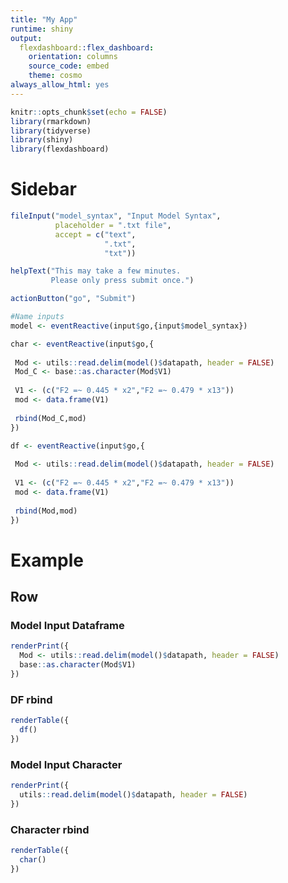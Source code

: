 ```yaml
---
title: "My App"
runtime: shiny
output: 
  flexdashboard::flex_dashboard:
    orientation: columns
    source_code: embed
    theme: cosmo
always_allow_html: yes
---
```


```r
knitr::opts_chunk$set(echo = FALSE)
library(rmarkdown)
library(tidyverse)
library(shiny)
library(flexdashboard)
```


Sidebar {.sidebar}
=====================================

```r
fileInput("model_syntax", "Input Model Syntax",
          placeholder = ".txt file",
          accept = c("text",
                     ".txt",
                     "txt"))

helpText("This may take a few minutes.
         Please only press submit once.")

actionButton("go", "Submit")
```

```r
#Name inputs
model <- eventReactive(input$go,{input$model_syntax})
```

```r
char <- eventReactive(input$go,{
 
 Mod <- utils::read.delim(model()$datapath, header = FALSE)   
 Mod_C <- base::as.character(Mod$V1)
  
 V1 <- (c("F2 =~ 0.445 * x2","F2 =~ 0.479 * x13"))
 mod <- data.frame(V1)
 
 rbind(Mod_C,mod)
})

df <- eventReactive(input$go,{
 
 Mod <- utils::read.delim(model()$datapath, header = FALSE)   
  
 V1 <- (c("F2 =~ 0.445 * x2","F2 =~ 0.479 * x13"))
 mod <- data.frame(V1)
 
 rbind(Mod,mod)
})
```

Example
=====================================  

Row {.tabset}
-----------------------------------------------------------------------

### Model Input Dataframe

```r
renderPrint({
  Mod <- utils::read.delim(model()$datapath, header = FALSE)
  base::as.character(Mod$V1)
})
```

### DF rbind

```r
renderTable({
  df()
})
```

### Model Input Character

```r
renderPrint({
  utils::read.delim(model()$datapath, header = FALSE)
})
```

### Character rbind

```r
renderTable({
  char()
})
```

